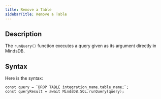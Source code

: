 ```yaml
---
title: Remove a Table
sidebarTitle: Remove a Table
---
```


## Description

The `runQuery()` function executes a query given as its argument directly in MindsDB.

## Syntax

Here is the syntax:

```
const query = `DROP TABLE integration_name.table_name;`;
const queryResult = await MindsDB.SQL.runQuery(query);
```
